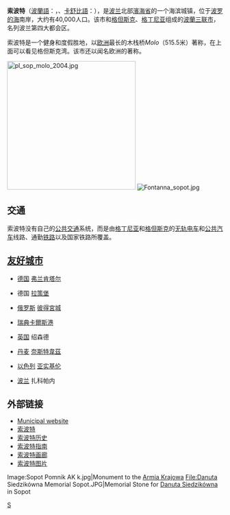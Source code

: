 {{Infobox settlement
| name = 索波特
| native_name = {{lang|pl|Sopot}}
| other_name = {{lang|de|Zoppot}}<br>{{lang|csb|Sopòt}}
| official_name = {{lang|pl|Miastoz z Sopot}}
| image_skyline = File:Sopot, Hotel Rezydent (sierpień 2017).jpg
| imagesize = 250px
| image_caption = 
| image_flag = File:POL Sopot flag.svg
| image_shield = File:POL Sopot COA.svg
| pushpin_map = Poland
| pushpin_label_position = bottom
| pushpin_map_caption = 索波特在[[波兰|波兰]]的位置
| settlement_type = 城市
| subdivision_type = 國家
| subdivision_name = {{POL}}
| subdivision_type1 = [[波兰行政區劃|省]]
| subdivision_name1 = [[濱海省_(波蘭)|濱海省]]
| leader_title = 市長
| leader_name = {{link-pl|亞採·卡洛韋斯奇|Jacek Karnowski (samorządowiec)}}
| leader_party = 
| established_title = 建立
| established_date = 8世紀
| established_title3 = 城市地位
| established_date3 = 1901年10月8日
| elevation_min_m = 0
| elevation_max_m = 152.7
| area_total_km2 = 17.28
| population_as_of = 2016年6月30日
| population_total = 37,089
| population_density_km2 = auto
| timezone =[[歐洲中部時間|CET]]
| utc_offset = +1
| timezone_DST = [[歐洲中部夏令時間|CEST]]
| utc_offset_DST = +2
| coordinates = {{coord|54|26|31|N|18|33|35|E|region:PL|display=inline,title}}
| population_demonym = 
| postal_code_type = 郵政號碼
| postal_code = 81-701 至 81-881
| area_code = +48 58
| registration_plate = GSP
| blank_name = 政府地址
| blank_info = ul. Kościuszki 25-27
81-704 Sopot
| website = {{url|http://www.sopot.pl}} }}
'''索波特'''（[[波蘭語|波蘭語]]：{{lang|pl|'''Sopot'''}}，{{lang-de|Zoppot}}、[[卡舒比語|卡舒比語]]：{{lang|csb|Sopòt}}），是[[波兰|波兰]]北部[[濱海省_(波蘭)|濱海省]]的一个海滨城镇，位于[[波罗的海|波罗的海]]南岸，大约有40,000人口。该市和[[格但斯克|格但斯克]]、[[格丁尼亚|格丁尼亚]]组成的[[波蘭三联市|波蘭三联市]]，名列波兰第四大都会区。

索波特是一个健身和度假胜地，以[[欧洲|欧洲]]最长的木栈桥''Molo''（515.5米）著称，在上面可以看见格但斯克湾。该市还以闻名欧洲的{{link-pl|索波特国际歌唱节|Sopot Festival}}著称。

[[File:pl_sop_molo_2004.jpg|300px]]
[[File:Fontanna_sopot.jpg|thumb]]

== 交通 ==
索波特没有自己的[[公共交通|公共交通]]系统，而是由[[格丁尼亚|格丁尼亚]]和[[格但斯克|格但斯克]]的[[无轨电车|无轨电车]]和[[公共汽车|公共汽车]]线路、通勤[[铁路|铁路]]以及国家铁路所覆盖。

== [[友好城市|友好城市]] ==
* {{flagicon|Germany}} [[德国|德国]] [[弗兰肯塔尔|弗兰肯塔尔]] 
* {{flagicon|Germany}} 德国 [[拉策堡|拉策堡]] 
* {{flagicon|Russia}} [[俄罗斯|俄罗斯]] [[彼得宮城|彼得宮城]] 
* {{flagicon|Sweden}} [[瑞典|瑞典]][[卡爾斯港|卡爾斯港]]
* {{flagicon|United Kingdom}} [[英国|英国]] 绍森德  
* {{flagicon|Denmark}} [[丹麦|丹麦]] [[奈斯特韋茲|奈斯特韋茲]] 
* {{flagicon|Israel}} [[以色列|以色列]] [[亚实基伦|亚实基伦]] 
* {{flagicon|Poland}} [[波兰|波兰]] 扎科帕内

== 外部链接 ==
* [https://web.archive.org/web/20191015130733/https://www.sopot.pl/ Municipal website] {{en}}
* [http://esopot.info/ 索波特] {{pl}}
* [https://web.archive.org/web/20080907235653/http://www.sopot.net/historyofsopot.htm 索波特历史]
* [http://www.gdansk-life.com/poland/sopot 索波特指南]
* [http://galeria.esopot.info 索波特画廊] 
* [http://www.reise-photografie.de/sopot 索波特图片]

<gallery>
Image:Sopot Pomnik AK k.jpg|Monument to the [[Armia_Krajowa|Armia Krajowa]]
File:Danuta Siedzikówna Memorial Sopot.JPG|Memorial Stone for [[Danuta_Siedzikówna|Danuta Siedzikówna]] in Sopot
</gallery>

{{Authority control}}

[[Category:波兰城市|S]]